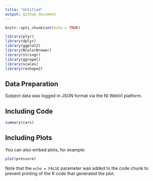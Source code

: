 ```yaml
---
title: "Untitled"
output: github_document
---
```


```r
knitr::opts_chunk$set(echo = TRUE)

library(plyr)
library(dplyr)
library(ggplot2)
library(RColorBrewer)
library(stringr)
library(ggrepel)
library(scales)
library(reshape2)
```

## Data Preparation

Subject data was logged in JSON format via the NI WebVI platform. 

## Including Code



```r
summary(cars)
```

## Including Plots

You can also embed plots, for example:

```r
plot(pressure)
```

Note that the `echo = FALSE` parameter was added to the code chunk to prevent printing of the R code that generated the plot.

